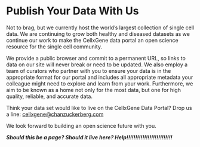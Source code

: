 # Publish Your Data With Us

Not to brag, but we currently host the world’s largest collection of single cell data. We are continuing to grow both healthy and diseased datasets as we continue our work to make the CellxGene data portal an open science resource for the single cell community.

We provide a public browser and commit to a permanent URL, so links to data on our site will never break or need to be updated. We also employ a team of curators who partner with you to ensure your data is in the appropriate format for our portal and includes all appropriate metadata your colleague might need to explore and learn from your work. Furthermore, we aim to be known as a home not only for the most data, but one for high quality, reliable, and accurate data.

Think your data set would like to live on the CellxGene Data Portal? Drop us a line: [cellxgene@chanzuckerberg.com](mailto:cellxgene@chanzuckerberg.com)

We look forward to building an open science future with you.

**_Should this be a page? Should it live here? Help!!!!!!!!!!!!!!!!!!!!!!!!!!_**
